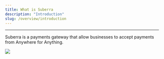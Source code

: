 ```yaml
---
title: What is Suberra
description: "Introduction"
slug: /overview/introduction
---
```



---

Suberra is a payments gateway that allow businesses to accept payments from Anywhere for Anything.

<div style={{ flexBasis: "300px", flexGrow: "1", textAlign: "center" }}>
  <img src={Image1} style={{ alignSelf: "center", maxWidth: "100%" }} />
</div>
